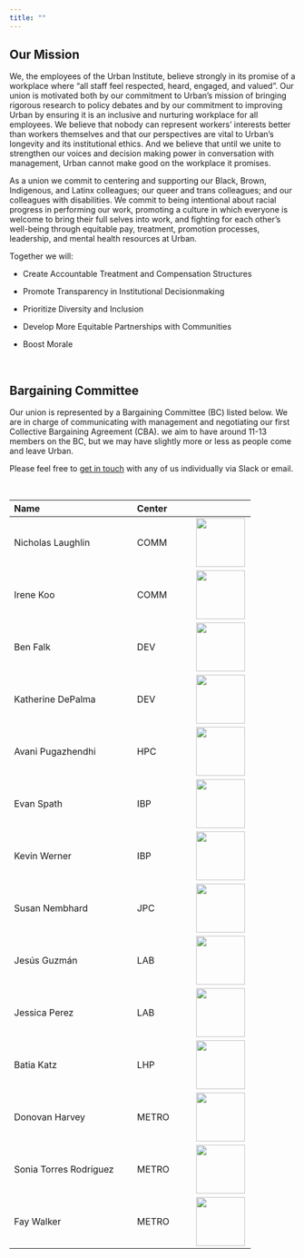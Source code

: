 ```yaml
---
title: ""
---
```


## Our Mission

We, the employees of the Urban Institute, believe strongly in its promise of a workplace where "all staff feel respected, heard, engaged, and valued". Our union is motivated both by our commitment to Urban's mission of bringing rigorous research to policy debates and by our commitment to improving Urban by ensuring it is an inclusive and nurturing workplace for all employees. We believe that nobody can represent workers' interests better than workers themselves and that our perspectives are vital to Urban's longevity and its institutional ethics. And we believe that until we unite to strengthen our voices and decision making power in conversation with management, Urban cannot make good on the workplace it promises.

As a union we commit to centering and supporting our Black, Brown, Indigenous, and Latinx colleagues; our queer and trans colleagues; and our colleagues with disabilities. We commit to being intentional about racial progress in performing our work, promoting a culture in which everyone is welcome to bring their full selves into work, and fighting for each other's well-being through equitable pay, treatment, promotion processes, leadership, and mental health resources at Urban.

Together we will:

-   Create Accountable Treatment and Compensation Structures

-   Promote Transparency in Institutional Decisionmaking

-   Prioritize Diversity and Inclusion

-   Develop More Equitable Partnerships with Communities

-   Boost Morale

<br>

## Bargaining Committee

Our union is represented by a Bargaining Committee (BC) listed below. We are in charge of communicating with management and negotiating our first Collective Bargaining Agreement (CBA). we aim to have around 11-13 members on the BC, but we may have slightly more or less as people come and leave Urban.

Please feel free to [get in touch](contact.qmd) with any of us individually via Slack or email.

<br>

| Name                                | Center           |                  |
|:------------------------------------|:-----------------|------------------|
| Nicholas Laughlin                   | COMM             | ![](https://www.urban.org/sites/default/files/styles/square_large_252x252/public/author/100468/nicklaughlin.jpg?h=b0626f2b&itok=RxDUG52z){width="86"}                                       |
| Irene Koo                           | COMM             | ![](www/images/urban_union_logo.jpeg){width="86"}                                                                                |
| Ben Falk               | DEV    | ![](https://www.urban.org/sites/default/files/styles/square_large_252x252/public/author/100323/benfalk.jpg?h=54489d5f&itok=n-9GHgFB){width="86"}                 |
| Katherine DePalma      | DEV    | ![](www/images/urban_union_logo.jpeg){width="86"} |
| Avani Pugazhendhi      | HPC    | ![](www/images/urban_union_logo.jpeg){width="86"} |
| Evan Spath             | IBP    | ![](www/images/urban_union_logo.jpeg){width="86"} |
| Kevin Werner           | IBP    | ![](www/images/urban_union_logo.jpeg){width="86"} |
| Susan Nembhard         | JPC    | ![](https://www.urban.org/sites/default/files/styles/square_large_252x252/public/author/101405/dsc_8822_3.png?h=f3bfeeb6&itok=2kxQ8GJs){width="86"}              |
| Jesús Guzmán           | LAB    | ![](www/images/urban_union_logo.jpeg){width="86"} |
| Jessica Perez          | LAB    | ![](www/images/urban_union_logo.jpeg){width="86"} |
| Batia Katz             | LHP    | ![](https://www.urban.org/sites/default/files/styles/square_large_252x252/public/author/100440/batiakatz.jpg?h=55e773fd&itok=rCiHbmsE){width="86"}               |
| Donovan Harvey         | METRO  | ![](www/images/urban_union_logo.jpeg){width="86"} |
| Sonia Torres Rodríguez | METRO  | ![](www/images/urban_union_logo.jpeg){width="86"} |
| Fay Walker             | METRO  | ![](https://www.urban.org/sites/default/files/styles/square_large_252x252/public/author/102264/walker-fay.jpg?itok=oiJEip_M){width="86"} |



